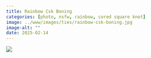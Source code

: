 ```yaml
---
title: Rainbow Csk Boning
categories: [photo, nsfw, rainbow, cored square knot]
image: ../www/images/ties/rainbow-csk-boning.jpg
image-alt: ""
date: 2025-02-14
---
```



![](../www/images/ties/rainbow-csk-boning.jpg)

